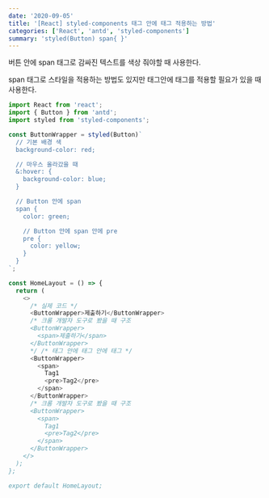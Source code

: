```yaml
---
date: '2020-09-05'
title: '[React] styled-components 태그 안에 태그 적용하는 방법'
categories: ['React', 'antd', 'styled-components']
summary: 'styled(Button) span{ }'
---
```


버튼 안에 span 태그로 감싸진 텍스트를 색상 줘야할 때 사용한다.

span 태그로 스타일을 적용하는 방법도 있지만 태그안에 태그를 적용할 필요가 있을 때 사용한다.

```javascript
import React from 'react';
import { Button } from 'antd';
import styled from 'styled-components';

const ButtonWrapper = styled(Button)`
  // 기본 배경 색
  background-color: red;

  // 마우스 올라갔을 때
  &:hover: {
    background-color: blue;
  }

  // Button 안에 span
  span {
    color: green;

    // Button 안에 span 안에 pre
    pre {
      color: yellow;
    }
  }
`;

const HomeLayout = () => {
  return (
    <>
      /* 실제 코드 */
      <ButtonWrapper>제출하기</ButtonWrapper>
      /* 크롬 개발자 도구로 봤을 때 구조
      <ButtonWrapper>
        <span>제출하기</span>
      </ButtonWrapper>
      */ /* 태그 안에 태그 안에 태그 */
      <ButtonWrapper>
        <span>
          Tag1
          <pre>Tag2</pre>
        </span>
      </ButtonWrapper>
      /* 크롬 개발자 도구로 봤을 때 구조
      <ButtonWrapper>
        <span>
          Tag1
          <pre>Tag2</pre>
        </span>
      </ButtonWrapper>
    </>
  );
};

export default HomeLayout;
```
